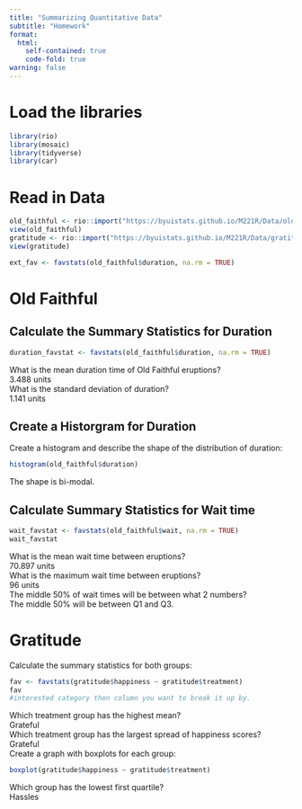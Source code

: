```yaml
---
title: "Summarizing Quantitative Data"
subtitle: "Homework"
format:
  html:
    self-contained: true
    code-fold: true
warning: false
---
```



# Load the libraries
```r

library(rio)
library(mosaic)
library(tidyverse)
library(car)

```

# Read in Data

```r

old_faithful <- rio::import("https://byuistats.github.io/M221R/Data/old_faithful.xlsx")
view(old_faithful)
gratitude <- rio::import("https://byuistats.github.io/M221R/Data/gratitude.xlsx")
view(gratitude)

ext_fav <- favstats(old_faithful$duration, na.rm = TRUE)
```


# Old Faithful

## Calculate the Summary Statistics for Duration

```r
duration_favstat <- favstats(old_faithful$duration, na.rm = TRUE)

```

What is the mean duration time of Old Faithful eruptions?\
3.488 units\
What is the standard deviation of duration?\
1.141 units


## Create a Historgram for Duration

Create a histogram and describe the shape of the distribution of duration:

```r
histogram(old_faithful$duration)


```

The shape is bi-modal.

## Calculate Summary Statistics for Wait time

```r
wait_favstat <- favstats(old_faithful$wait, na.rm = TRUE)
wait_favstat

```

What is the mean wait time between eruptions?\
70.897 units\
What is the maximum wait time between eruptions?\
96 units\
The middle 50% of wait times will be between what 2 numbers?\
The middle 50% will be between Q1 and Q3.


# Gratitude

Calculate the summary statistics for both groups:

```r
fav <- favstats(gratitude$happiness ~ gratitude$treatment)
fav
#interested category then column you want to break it up by.
```

Which treatment group has the highest mean?\
Grateful\
Which treatment group has the largest spread of happiness scores?\
Grateful\
Create a graph with boxplots for each group:

```r
boxplot(gratitude$happiness ~ gratitude$treatment)

```

Which group has the lowest first quartile?\
Hassles


